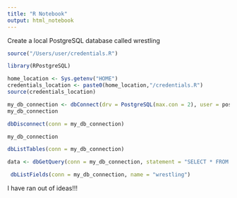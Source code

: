 ```yaml
---
title: "R Notebook"
output: html_notebook
---
```

Create a local PostgreSQL database called wrestling

```r
source("/Users/user/credentials.R")
```

```r
library(RPostgreSQL)
```

```r
home_location <- Sys.getenv("HOME")
credentials_location <- paste0(home_location,"/credentials.R")
source(credentials_location)
```

```r
my_db_connection <- dbConnect(drv = PostgreSQL(max.con = 2), user = postgresql_username, password = postgresql_password, dbname = 'wrestling', host = 'localhost')
my_db_connection
```
```r
dbDisconnect(conn = my_db_connection)
```

```r
my_db_connection
```

```r
dbListTables(conn = my_db_connection)
```

```r
data <- dbGetQuery(conn = my_db_connection, statement = "SELECT * FROM wrestling")
```

```r
 dbListFields(conn = my_db_connection, name = "wrestling")
```

I have ran out of ideas!!!
